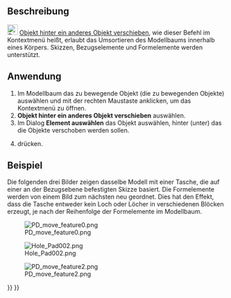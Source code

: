 <languages/>

{{Docnav/de
|[[PartDesign_MoveFeature/de|FormelementVerschieben]]
|[[PartDesign_Preferences/de|Einstellungen]]
|[[PartDesign_Workbench/de|PartDesign]]
|IconL=PartDesign_MoveFeature.svg
|IconR=Preferences-part_design.svg
|IconC=Workbench_PartDesign.svg
}}

{{GuiCommand/de
|Name=PartDesign MoveFeatureInTree
|Name/de=PartDesign FormelementImBaumVerschieben
|MenuLocation=Kontextmenü → Objekt hinter ein anderes Objekt verschieben
|Workbenches=[[PartDesign_Workbench|PartDesign]]
|Version=0.17
|SeeAlso=[[PartDesign_MoveTip/de|PartDesign ArbeitspositionFestlegen]], [[PartDesign_MoveFeature/de|PartDesign FormelementVerschieben]]
}}

<span id="Description"></span>
==Beschreibung==

[[File:PartDesign_MoveFeatureInTree.svg|24px]] [[PartDesign_MoveFeatureInTree/de|Objekt hinter ein anderes Objekt verschieben]], wie dieser Befehl im Kontextmenü heißt, erlaubt das Umsortieren des Modellbaums innerhalb eines Körpers. Skizzen, Bezugselemente und Formelemente werden unterstützt.

<span id="Usage"></span>
==Anwendung==

# Im Modellbaum das zu bewegende Objekt (die zu bewegenden Objekte) auswählen und mit der rechten Maustaste anklicken, um das Kontextmenü zu öffnen.
# '''Objekt hinter ein anderes Objekt verschieben''' auswählen.
# Im Dialog '''Element auswählen''' das Objekt auswählen, hinter (unter) das die Objekte verschoben werden sollen.
# {{Button|OK}} drücken.

<span id="Example"></span>
==Beispiel==

Die folgenden drei Bilder zeigen dasselbe Modell mit einer Tasche, die auf einer an der Bezugsebene befestigten Skizze basiert. Die Formelemente werden von einem Bild zum nächsten neu geordnet. Dies hat den Effekt, dass die Tasche entweder kein Loch oder Löcher in verschiedenen Blöcken erzeugt, je nach der Reihenfolge der Formelemente im Modellbaum.

[[File:PD_move_feature0.png|none]]

[[File:Hole_Pad002.png|none]]

[[File:PD_move_feature2.png|none]]


{{Docnav/de
|[[PartDesign_MoveFeature/de|FormelementVerschieben]]
|[[PartDesign_Preferences/de|Einstellungen]]
|[[PartDesign_Workbench/de|PartDesign]]
|IconL=PartDesign_MoveFeature.svg
|IconR=Preferences-part_design.svg
|IconC=Workbench_PartDesign.svg
}}

{{PartDesign Tools navi{{#translation:}}}}
{{Userdocnavi{{#translation:}}}}